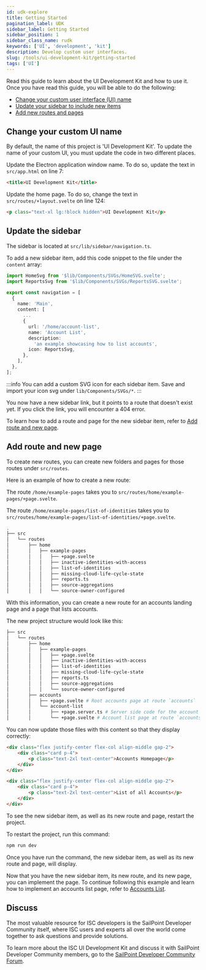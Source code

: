 ```yaml
---
id: udk-explore
title: Getting Started
pagination_label: UDK
sidebar_label: Getting Started
sidebar_position: 1
sidebar_class_name: rudk
keywords: ['UI', 'development', 'kit']
description: Develop custom user interfaces.
slug: /tools/ui-development-kit/getting-started
tags: ['UI']
---
```


Read this guide to learn about the UI Development Kit and how to use it. Once you have read this guide, you will be able to do the following: 

- [Change your custom user interface (UI) name](#change-your-custom-ui-name)
- [Update your sidebar to include new items](#update-the-sidebar)
- [Add new routes and pages](#add-new-routes-and-pages)

## Change your custom UI name 

By default, the name of this project is 'UI Development Kit'. To update the name of your custom UI, you must update the code in two different places.

Update the Electron application window name. To do so, update the text in `src/app.html` on line 7:

```html
<title>UI Development Kit</title>
```

Update the home page. To do so, change the text in `src/routes/+layout.svelte` on line 124:

```html
<p class="text-xl lg:!block hidden">UI Development Kit</p>
```

## Update the sidebar

The sidebar is located at `src/lib/sidebar/navigation.ts`.

To add a new sidebar item, add this code snippet to the file under the `content` array:

```typescript
import HomeSvg from '$lib/Components/SVGs/HomeSVG.svelte';
import ReportsSvg from '$lib/Components/SVGs/ReportsSVG.svelte';

export const navigation = [
  {
    name: 'Main',
    content: [
      ...
      {
        url: '/home/account-list',
        name: 'Account List',
        description:
          'an example showcasing how to list accounts',
        icon: ReportsSvg,
      },
    ],
  },
];
```

:::info
You can add a custom SVG icon for each sidebar item. Save and import your icon svg under `lib/Components/SVGs/*`.
:::

You now have a new sidebar link, but it points to a route that doesn't exist yet. If you click the link, you will encounter a 404 error.

To learn how to add a route and page for the new sidebar item, refer to [Add route and new page](#add-route-and-new-page).

## Add route and new page

To create new routes, you can create new folders and pages for those routes under `src/routes`. 

Here is an example of how to create a new route:

The route `/home/example-pages` takes you to `src/routes/home/example-pages/+page.svelte`.

The route `/home/example-pages/list-of-identities` takes you to `src/routes/home/example-pages/list-of-identities/+page.svelte`.

```bash
.
├── src
│   └── routes
│       ├── home
│       │   ├── example-pages
│       │   │   ├── +page.svelte
│       │   │   ├── inactive-identities-with-access
│       │   │   ├── list-of-identities
│       │   │   ├── missing-cloud-life-cycle-state
│       │   │   ├── reports.ts
│       │   │   ├── source-aggregations
│       │   │   └── source-owner-configured
```

With this information, you can create a new route for an accounts landing page and a page that lists accounts.

The new project structure would look like this:

```bash
├── src
│   └── routes
│       ├── home
│       │   ├── example-pages
│       │   │   ├── +page.svelte
│       │   │   ├── inactive-identities-with-access
│       │   │   ├── list-of-identities
│       │   │   ├── missing-cloud-life-cycle-state
│       │   │   ├── reports.ts
│       │   │   ├── source-aggregations
│       │   │   └── source-owner-configured
│       ├── accounts
│       │   ├── +page.svelte # Root accounts page at route `accounts`
│       │   └── account-list
│       │       ├── +page.server.ts # Server side code for the account list page
│       │       └── +page.svelte # Account list page at route `accounts/account-list`
```

You can now update those files with this content so that they display correctly:


<Tabs>
<TabItem value="accounts_page" label="+page.svelte" default>

```html
<div class="flex justify-center flex-col align-middle gap-2">
	<div class="card p-4">
		<p class="text-2xl text-center">Accounts Homepage</p>
	</div>
</div>

```

</TabItem>
<TabItem value="accounts_list_server" label="accounts-list/+page.server.ts">

```html
<div class="flex justify-center flex-col align-middle gap-2">
	<div class="card p-4">
		<p class="text-2xl text-center">List of all Accounts</p>
	</div>
</div>
```

</TabItem>
</Tabs>

To see the new sidebar item, as well as its new route and page, restart the project. 

To restart the project, run this command: 

```bash
npm run dev
```

Once you have run the command, the new sidebar item, as well as its new route and page, will display. 

Now that you have the new sidebar item, its new route, and its new page, you can implement the page. To continue following this example and learn how to implement an accounts list page, refer to [Accounts List](/docs/tools/ui-development-kit/accounts-list).

## Discuss 

The most valuable resource for ISC developers is the SailPoint Developer Community itself, where ISC users and experts all over the world come together to ask questions and provide solutions. 

To learn more about the ISC UI Development Kit and discuss it with SailPoint Developer Community members, go to the [SailPoint Developer Community Forum](https://developer.sailpoint.com/discuss/c/identity-security-cloud/6). 